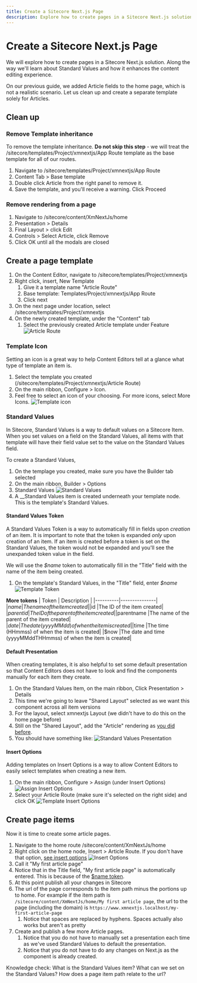```yaml
---
title: Create a Sitecore Next.js Page
description: Explore how to create pages in a Sitecore Next.js solution.
---
```


# Create a Sitecore Next.js Page
We will explore how to create pages in a Sitecore Next.js solution. Along the way we'll learn about Standard Values and how it enhances the content editing experience.

On our previous guide, we added Article fields to the home page, which is not a realistic scenario. Let us clean up and create a separate template solely for Articles.

## Clean up
### Remove Template inheritance
To remove the template inheritance. **Do not skip this step** - we will treat the /sitecore/templates/Project/xmnextjs/App Route template as the base template for all of our routes.

1. Navigate to /sitecore/templates/Project/xmnextjs/App Route
1. Content Tab > Base template
1. Double click Article from the right panel to remove it.
1. Save the template, and you'll receive a warning. Click Proceed

### Remove rendering from a page
1. Navigate to /sitecore/content/XmNextJs/home
1. Presentation > Details
1. Final Layout > click Edit
1. Controls > Select Article, click Remove
1. Click OK until all the modals are closed

## Create a page template
1. On the Content Editor, navigate to /sitecore/templates/Project/xmnextjs
1. Right click, insert, New Template
    1. Give it a template name "Article Route"
    1. Base template: Templates/Project/xmnextjs/App Route
    1. Click next
1. On the next page under location, select /sitecore/templates/Project/xmnextjs
1. On the newly created template, under the "Content" tab
    1. Select the previously created Article template under Feature
![Article Route](../../public/images/sitecore/article-route.png)

### Template Icon
Setting an icon is a great way to help Content Editors tell at a glance what type of template an item is.
1. Select the template you created (/sitecore/templates/Project/xmnextjs/Article Route)
1. On the main ribbon, Configure > Icon.
1. Feel free to select an icon of your choosing. For more icons, select More Icons.
![Template icon](../../public/images/sitecore/template-icon.png)

### Standard Values
In Sitecore, Standard Values is a way to default values on a Sitecore Item. When you set values on a field on the Standard Values, all items with that template will have their field value
set to the value on the Standard Values field. 

To create a Standard Values,
1. On the templage you created, make sure you have the Builder tab selected
1. On the main ribbon, Builder > Options
1. Standard Values
![Standard Values](../../public/images/sitecore/template-standard-values.png)
1. A __Standard Values item is created underneath your template node. This is the template's Standard Values.

#### Standard Values Token
A Standard Values Token is a way to automatically fill in fields upon *creation* of an item.  It is important to note that the token is expanded *only* upon creation of an item.
If an item is created before a token is set on the Standard Values, the token would not be expanded and you'll see the unexpanded token value in the field.

We will use the *$name* token to automatically fill in the "Title" field with the name of the item being created.
1. On the template's Standard Values, in the "Title" field, enter *$name*
![Template Token](../../public/images/sitecore/template-token.png)

**More tokens**
| Token    | Description   |
|----------|---------------|
|$name     |The name of the item created|
|$id	|The ID of the item created|
|$parentid	|The ID of the parent of the item created|
|$parentname	|The name of the parent of the item created|
|$date	|The date (yyyyMMdd) of when the item is created|
|$time	|The time (HHmmss) of when the item is created|
|$now	|The date and time (yyyyMMddTHHmmss) of when the item is created|

#### Default Presentation
When creating templates, it is also helpful to set some default presentation so that Content Editors does not have to look and find the components manually for each item they create.

1. On the Standard Values Item, on the main ribbon, Click Presentation > Details
1. This time we're going to leave "Shared Layout" selected as we want this component across all item versions
1. For the layout, select xmnextjs Layout (we didn't have to do this on the home page before)
1. Still on the "Shared Layout", add the "Article" rendering as [you did before](/build/create-your-first-nextjs-component#add-rendering-to-a-page).
1. You should have something like:
![Standard Values Presentation](../../public/images/sitecore/standard-value-presentation.png)

#### Insert Options
Adding templates on Insert Options is a way to allow Content Editors to easily select templates when creating a new item.

1. On the main ribbon, Configure > Assign (under Insert Options)
![Assign Insert Options](../../public/images/sitecore/insert-options-assign.png)
1. Select your Article Route (make sure it's selected on the right side) and click OK
![Template Insert Options](../../public/images/sitecore/app-route-insert-options.png)


## Create page items
Now it is time to create some article pages.

1. Navigate to the home route /sitecore/content/XmNextJs/home
1. Right click on the home node, Insert > Article Route. If you don't have that option, [see insert options](/build/create-a-sitecore-nextjs-page#insert-options)
![Insert Options](../../public/images/sitecore/insert-options.png)
1. Call it "My first article page"
1. Notice that in the Title field, "My first article page" is automatically entered. This is because of the [$name token](/build/create-a-sitecore-nextjs-page#standard-values-token).
1. At this point publish all your changes in Sitecore
1. The url of the page corresponds to the item path minus the portions up to home. For example if the item path is `/sitecore/content/XmNextJs/home/My first article page`,
the url to the page (including the domain) is `https://www.xmnextjs.localhost/my-first-article-page`
    1. Notice that spaces are replaced by hyphens. Spaces actually also works but aren't as pretty
1. Create and publish a few more Article pages.
    1. Notice that you do not have to manually set a presentation each time as we've used Standard Values to default the presentation.
    1. Notice that you do not have to do any changes on Next.js as the component is already created.

<Callout>
    Knowledge check:  
    What is the Standard Values item?  
    What can we set on the Standard Values?  
    How does a page item path relate to the url?
</Callout>
